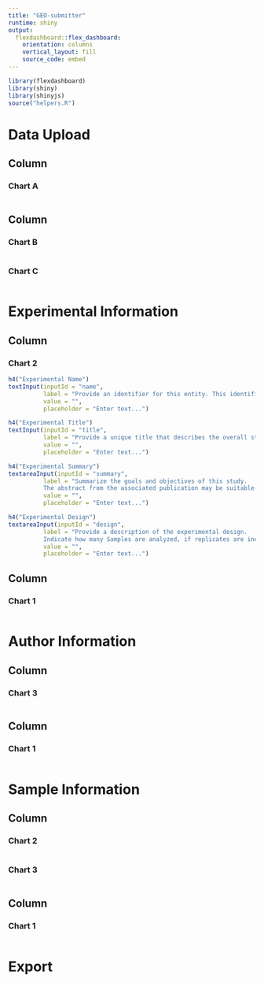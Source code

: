 ```yaml
---
title: "GEO-submitter"
runtime: shiny
output: 
  flexdashboard::flex_dashboard:
    orientation: columns
    vertical_layout: fill
    source_code: embed
---
```


```r
library(flexdashboard)
library(shiny)
library(shinyjs)
source("helpers.R")
```

Data Upload
=====================================  

Column {data-width=650}
-----------------------------------------------------------------------

### Chart A

```r

```

Column {data-width=350}
-----------------------------------------------------------------------

### Chart B

```r

```

### Chart C

```r

```




Experimental Information
===================================== 

Column {data-width=400}
-------------------------------------
   
### Chart 2

```r
h4("Experimental Name")
textInput(inputId = "name", 
          label = "Provide an identifier for this entity. This identifier is used only as an internal reference within a given file. The identifier will not appear on final GEO records.", 
          value = "", 
          placeholder = "Enter text...")

h4("Experimental Title")
textInput(inputId = "title", 
          label = "Provide a unique title that describes the overall study.", 
          value = "", 
          placeholder = "Enter text...")

h4("Experimental Summary")
textareaInput(inputId = "summary", 
          label = "Summarize the goals and objectives of this study. 
          The abstract from the associated publication may be suitable.", 
          value = "", 
          placeholder = "Enter text...")

h4("Experimental Design")
textareaInput(inputId = "design", 
          label = "Provide a description of the experimental design. 
          Indicate how many Samples are analyzed, if replicates are included, are there control and/or reference Samples", 
          value = "", 
          placeholder = "Enter text...")
```   


Column {data-width=600}
-------------------------------------
    
### Chart 1
    
```r
```
   




Author Information
===================================== 

Column {data-width=400}
-------------------------------------
   
### Chart 3
    
```r

```

Column {data-width=600}
-------------------------------------
    
### Chart 1
    
```r
```




Sample Information
===================================== 

Column {data-width=400}
-------------------------------------
   
### Chart 2

```r
```   
 
### Chart 3
    
```r
```

Column {data-width=600}
-------------------------------------
    
### Chart 1
    
```r
```




Export
=====================================

